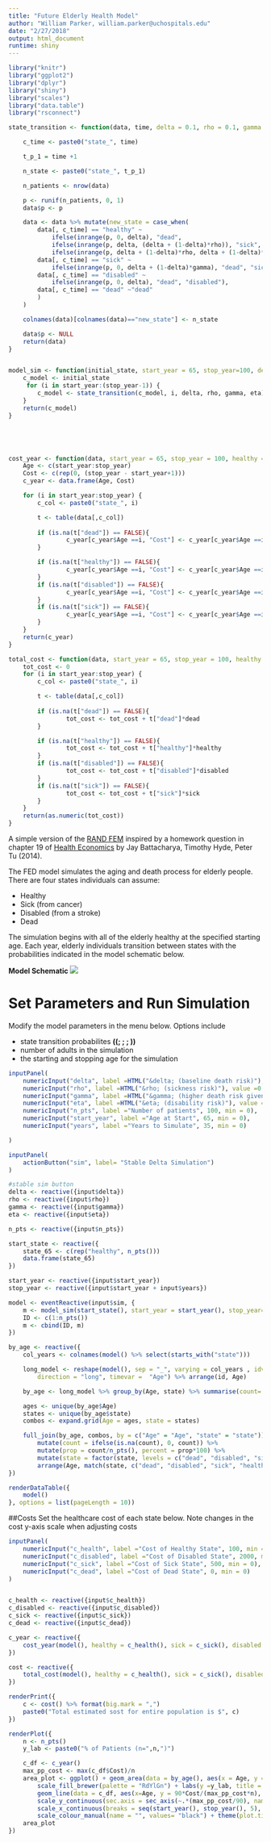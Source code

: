 ```yaml
---
title: "Future Elderly Health Model"
author: "William Parker, william.parker@uchospitals.edu"
date: "2/27/2018"
output: html_document
runtime: shiny
---
```


```r
library("knitr")
library("ggplot2")
library("dplyr")
library("shiny")
library("scales")
library("data.table")
library("rsconnect")
```

```r

state_transition <- function(data, time, delta = 0.1, rho = 0.1, gamma = 0.1, eta = 0.1) {

	c_time <- paste0("state_", time)

	t_p_1 = time +1

	n_state <- paste0("state_", t_p_1)

	n_patients <- nrow(data)

	p <- runif(n_patients, 0, 1)
	data$p <- p

	data <- data %>% mutate(new_state = case_when(
		data[, c_time] == "healthy" ~
			ifelse(inrange(p, 0, delta), "dead", 
			ifelse(inrange(p, delta, (delta + (1-delta)*rho)), "sick",
			ifelse(inrange(p, delta + (1-delta)*rho, delta + (1-delta)*rho +(1-delta)*eta), "disabled", "healthy"))),
		data[, c_time] == "sick" ~
			ifelse(inrange(p, 0, delta + (1-delta)*gamma), "dead", "sick"),
		data[, c_time] == "disabled" ~
			ifelse(inrange(p, 0, delta), "dead", "disabled"),
		data[, c_time] == "dead" ~"dead"	
		)
	)	

	colnames(data)[colnames(data)=="new_state"] <- n_state

	data$p <- NULL
	return(data)
}


model_sim <- function(initial_state, start_year = 65, stop_year=100, delta = 0.1, rho = 0.1, gamma = 0.1, eta = 0.1){
	c_model <- initial_state
	 for (i in start_year:(stop_year-1)) {
		c_model <- state_transition(c_model, i, delta, rho, gamma, eta)
	}
	return(c_model)
}





cost_year <- function(data, start_year = 65, stop_year = 100, healthy = 100, sick = 500, disabled = 2000, dead = 0){
	Age <- c(start_year:stop_year)
	Cost <- c(rep(0, (stop_year - start_year+1)))
	c_year <- data.frame(Age, Cost)

	for (i in start_year:stop_year) {
		c_col <- paste0("state_", i)

		t <- table(data[,c_col])
		
		if (is.na(t["dead"]) == FALSE){
				c_year[c_year$Age ==i, "Cost"] <- c_year[c_year$Age ==i, "Cost"] + as.numeric(t["dead"]*dead)
		}

		if (is.na(t["healthy"]) == FALSE){
				c_year[c_year$Age ==i, "Cost"] <- c_year[c_year$Age ==i, "Cost"] + as.numeric(t["healthy"]*healthy)
		}		
		if (is.na(t["disabled"]) == FALSE){
				c_year[c_year$Age ==i, "Cost"] <- c_year[c_year$Age ==i, "Cost"] + as.numeric(t["disabled"]*disabled)
		}
		if (is.na(t["sick"]) == FALSE){
				c_year[c_year$Age ==i, "Cost"] <- c_year[c_year$Age ==i, "Cost"] + as.numeric(t["sick"]*sick)
		}
	}
	return(c_year)
}

total_cost <- function(data, start_year = 65, stop_year = 100, healthy = 100, sick = 500, disabled = 2000, dead = 0){
	tot_cost <- 0
	for (i in start_year:stop_year) {
		c_col <- paste0("state_", i)

		t <- table(data[,c_col])
		
		if (is.na(t["dead"]) == FALSE){
				tot_cost <- tot_cost + t["dead"]*dead
		}

		if (is.na(t["healthy"]) == FALSE){
				tot_cost <- tot_cost + t["healthy"]*healthy
		}		
		if (is.na(t["disabled"]) == FALSE){
				tot_cost <- tot_cost + t["disabled"]*disabled
		}
		if (is.na(t["sick"]) == FALSE){
				tot_cost <- tot_cost + t["sick"]*sick
		}
	}
	return(as.numeric(tot_cost))
}
```


A simple version of the [RAND FEM](https://www.rand.org/pubs/research_briefs/RB9324/index1.html) inspired by a homework question in chapter 19 of [Health Economics](https://www.macmillanihe.com/companion/Bhattacharya-Health-Economics/) by Jay Battacharya, Timothy Hyde, Peter Tu (2014).

The FED model simulates the aging and death process for elderly people. There are four states individuals can assume:

* Healthy
* Sick (from cancer)
* Disabled (from a stroke)
* Dead

The simulation begins with all of the elderly healthy at the specified starting age. Each year, elderly individuals transition between states with the probabilities indicated in the model schematic below.

**Model Schematic**
![ ](model_overview.png)


# Set Parameters and Run Simulation
Modify the model parameters in the menu below. Options include

* state transition probabilites **(\(\delta \; \rho \; \gamma \; \eta\))**
* number of adults in the simulation
* the starting and stopping age for the simulation


```r

inputPanel(
	numericInput("delta", label =HTML("&delta; (baseline death risk)"), value =0.1, width = "100%" ),
	numericInput("rho", label =HTML("&rho; (sickness risk)"), value =0.1, width = "100%"),
	numericInput("gamma", label =HTML("&gamma; (higher death risk given sick)"), value =0.1, width = "100%"),
	numericInput("eta", label =HTML("&eta; (disability risk)"), value =0.1, width = "100%"),
	numericInput("n_pts", label ="Number of patients", 100, min = 0),
	numericInput("start_year", label ="Age at Start", 65, min = 0),
	numericInput("years", label ="Years to Simulate", 35, min = 0)

)

inputPanel(
	actionButton("sim", label= "Stable Delta Simulation")
)
```

```r
#stable sim button
delta <- reactive({input$delta})
rho <- reactive({input$rho})
gamma <- reactive({input$gamma})
eta <- reactive({input$eta})

n_pts <- reactive({input$n_pts})

start_state <- reactive({
	state_65 <- c(rep("healthy", n_pts()))
	data.frame(state_65)
}) 

start_year <- reactive({input$start_year})
stop_year <- reactive({input$start_year + input$years})

model <- eventReactive(input$sim, {
	m <- model_sim(start_state(), start_year = start_year(), stop_year=stop_year(), delta = delta(), rho = rho(), gamma = gamma(), eta = eta())
	ID <- c(1:n_pts())
	m <- cbind(ID, m)
})

by_age <- reactive({
	col_years <- colnames(model() %>% select(starts_with("state")))

	long_model <- reshape(model(), sep = "_", varying = col_years , idvar = "id", 
		direction = "long", timevar =  "Age") %>% arrange(id, Age)

	by_age <- long_model %>% group_by(Age, state) %>% summarise(count= n())

	ages <- unique(by_age$Age)
	states <- unique(by_age$state)
	combos <- expand.grid(Age = ages, state = states)

	full_join(by_age, combos, by = c("Age" = "Age", "state" = "state")) %>%
		mutate(count = ifelse(is.na(count), 0, count)) %>% 
		mutate(prop = count/n_pts(), percent = prop*100) %>%
		mutate(state = factor(state, levels = c("dead", "disabled", "sick", "healthy"))) %>%
		arrange(Age, match(state, c("dead", "disabled", "sick", "healthy")))
})
```

```r

renderDataTable({
	model()
}, options = list(pageLength = 10))

```


##Costs
Set the healthcare cost of each state below. Note changes in the cost y-axis scale when adjusting costs
```r

inputPanel(
	numericInput("c_health", label ="Cost of Healthy State", 100, min = 0),
	numericInput("c_disabled", label ="Cost of Disabled State", 2000, min = 0),
	numericInput("c_sick", label ="Cost of Sick State", 500, min = 0),
	numericInput("c_dead", label ="Cost of Dead State", 0, min = 0)
)


c_health <- reactive({input$c_health})
c_disabled <- reactive({input$c_disabled})
c_sick <- reactive({input$c_sick})
c_dead <- reactive({input$c_dead})

c_year <- reactive({
	cost_year(model(), healthy = c_health(), sick = c_sick(), disabled = c_disabled(), dead = c_dead(), start_year = start_year(), stop_year=stop_year()) 
})

cost <- reactive({
	total_cost(model(), healthy = c_health(), sick = c_sick(), disabled = c_disabled(), dead = c_dead(), start_year = start_year(), stop_year=stop_year()) 
})

```


```r

renderPrint({
	c <- cost() %>% format(big.mark = ",")
	paste0("Total estimated sost for entire population is $", c)
})
```


```r

renderPlot({
	n <- n_pts()
	y_lab <- paste0("% of Patients (n=",n,")")

	c_df <- c_year()
	max_pp_cost <- max(c_df$Cost)/n
	area_plot <- ggplot() + geom_area(data = by_age(), aes(x = Age, y = percent, fill=state), position = 'stack', colour = "gray", alpha = 0.5) +
		scale_fill_brewer(palette = "RdYlGn") + labs(y =y_lab, title = "Population state and cost distribution over time") +
		geom_line(data = c_df, aes(x=Age, y = 90*Cost/(max_pp_cost*n), colour = "Yearly Cost")) +
		scale_y_continuous(sec.axis = sec_axis(~.*(max_pp_cost/90), name = "Per patient cost", labels = scales::dollar), expand=c(0,0)) +
		scale_x_continuous(breaks = seq(start_year(), stop_year(), 5), expand=c(0,0)) +
		scale_colour_manual(name = "", values= "black") + theme(plot.title = element_text(size=24), text=element_text(size=14))
	area_plot
})

```
